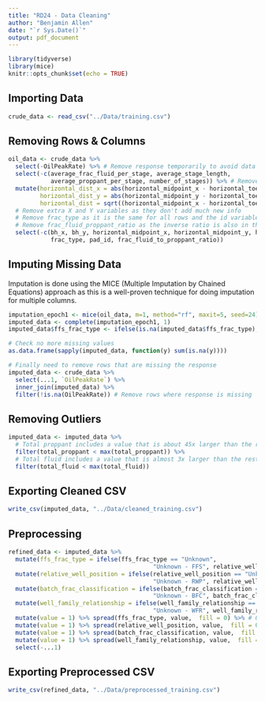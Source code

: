 ```yaml
---
title: "RD24 - Data Cleaning"
author: "Benjamin Allen"
date: "`r Sys.Date()`"
output: pdf_document
---
```


```r
library(tidyverse)
library(mice)
knitr::opts_chunk$set(echo = TRUE)
```

## Importing Data

```r
crude_data <- read_csv("../Data/training.csv")
```


## Removing Rows & Columns

```r
oil_data <- crude_data %>% 
  select(-OilPeakRate) %>% # Remove response temporarily to avoid data leakage
  select(-c(average_frac_fluid_per_stage, average_stage_length,
            average_proppant_per_stage, number_of_stages)) %>% # Remove columns with >90% missing rows
  mutate(horizontal_dist_x = abs(horizontal_midpoint_x - horizontal_toe_x),
         horizontal_dist_y = abs(horizontal_midpoint_y - horizontal_toe_y),
         horizontal_dist = sqrt((horizontal_midpoint_x - horizontal_toe_x)^2 + (horizontal_midpoint_y - horizontal_toe_y)^2)) %>% # Create horizontal distance variables
  # Remove extra X and Y variables as they don't add much new info
  # Remove frac_type as it is the same for all rows and the id variables
  # Remove frac_fluid_proppant_ratio as the inverse ratio is also in the dataset
  select(-c(bh_x, bh_y, horizontal_midpoint_x, horizontal_midpoint_y, horizontal_toe_x, horizontal_toe_y,
            frac_type, pad_id, frac_fluid_to_proppant_ratio))

```


## Imputing Missing Data

Imputation is done using the MICE (Multiple Imputation by Chained Equations) approach as this is a well-proven technique for doing imputation for multiple columns.

```r
imputation_epoch1 <- mice(oil_data, m=1, method="rf", maxit=5, seed=24)
imputed_data <- complete(imputation_epoch1, 1)
imputed_data$ffs_frac_type <- ifelse(is.na(imputed_data$ffs_frac_type), "Unknown", imputed_data$ffs_frac_type)

# Check no more missing values
as.data.frame(sapply(imputed_data, function(y) sum(is.na(y))))

# Finally need to remove rows that are missing the response
imputed_data <- crude_data %>% 
  select(...1, `OilPeakRate`) %>% 
  inner_join(imputed_data) %>% 
  filter(!is.na(OilPeakRate)) # Remove rows where response is missing
```

## Removing Outliers

```r
imputed_data <- imputed_data %>% 
  # Total proppant includes a value that is about 45x larger than the rest
  filter(total_proppant < max(total_proppant)) %>% 
  # Total fluid includes a value that is almost 3x larger than the rest
  filter(total_fluid < max(total_fluid))
```

## Exporting Cleaned CSV

```r
write_csv(imputed_data, "../Data/cleaned_training.csv")
```

## Preprocessing

```r
refined_data <- imputed_data %>%
  mutate(ffs_frac_type = ifelse(ffs_frac_type == "Unknown",
                                         "Unknown - FFS", relative_well_position)) %>% 
  mutate(relative_well_position = ifelse(relative_well_position == "Unknown",
                                         "Unknown - RWP", relative_well_position)) %>% 
  mutate(batch_frac_classification = ifelse(batch_frac_classification == "Unknown",
                                         "Unknown - BFC", batch_frac_classification)) %>% 
  mutate(well_family_relationship = ifelse(well_family_relationship == "Unknown",
                                         "Unknown - WFR", well_family_relationship)) %>% 
  mutate(value = 1) %>% spread(ffs_frac_type, value,  fill = 0) %>% # One-Hot Encoding
  mutate(value = 1) %>% spread(relative_well_position, value,  fill = 0) %>% 
  mutate(value = 1) %>% spread(batch_frac_classification, value,  fill = 0) %>% 
  mutate(value = 1) %>% spread(well_family_relationship, value,  fill = 0) %>% 
  select(-...1)
```

## Exporting Preprocessed CSV

```r
write_csv(refined_data, "../Data/preprocessed_training.csv")
```